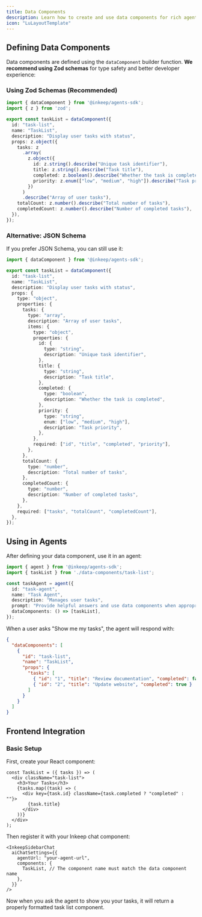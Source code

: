 ```yaml
---
title: Data Components
description: Learn how to create and use data components for rich agent responses
icon: "LuLayoutTemplate"
---
```


<Snippet file="multi-agent-framework/what-are-data-components.mdx" />

## Defining Data Components

Data components are defined using the `dataComponent` builder function. **We recommend using Zod schemas** for type safety and better developer experience:

### Using Zod Schemas (Recommended)

```typescript
import { dataComponent } from '@inkeep/agents-sdk';
import { z } from 'zod';

export const taskList = dataComponent({
  id: "task-list",
  name: "TaskList", 
  description: "Display user tasks with status",
  props: z.object({
    tasks: z
      .array(
        z.object({
          id: z.string().describe("Unique task identifier"),
          title: z.string().describe("Task title"),
          completed: z.boolean().describe("Whether the task is completed"),
          priority: z.enum(["low", "medium", "high"]).describe("Task priority"),
        })
      )
      .describe("Array of user tasks"),
    totalCount: z.number().describe("Total number of tasks"),
    completedCount: z.number().describe("Number of completed tasks"),
  }),
});
```

### Alternative: JSON Schema

If you prefer JSON Schema, you can still use it:

```typescript
import { dataComponent } from '@inkeep/agents-sdk';

export const taskList = dataComponent({
  id: "task-list",
  name: "TaskList",
  description: "Display user tasks with status", 
  props: {
    type: "object",
    properties: {
      tasks: {
        type: "array",
        description: "Array of user tasks",
        items: {
          type: "object",
          properties: {
            id: {
              type: "string",
              description: "Unique task identifier",
            },
            title: {
              type: "string", 
              description: "Task title",
            },
            completed: {
              type: "boolean",
              description: "Whether the task is completed",
            },
            priority: {
              type: "string",
              enum: ["low", "medium", "high"],
              description: "Task priority",
            },
          },
          required: ["id", "title", "completed", "priority"],
        },
      },
      totalCount: {
        type: "number",
        description: "Total number of tasks",
      },
      completedCount: {
        type: "number", 
        description: "Number of completed tasks",
      },
    },
    required: ["tasks", "totalCount", "completedCount"],
  },
});
```

## Using in Agents

After defining your data component, use it in an agent:

```typescript
import { agent } from '@inkeep/agents-sdk';
import { taskList } from './data-components/task-list';

const taskAgent = agent({
  id: "task-agent",
  name: "Task Agent", 
  description: "Manages user tasks",
  prompt: "Provide helpful answers and use data components when appropriate.",
  dataComponents: () => [taskList],
});
```

When a user asks "Show me my tasks", the agent will respond with:

```json
{
  "dataComponents": [
    {
      "id": "task-list",
      "name": "TaskList",
      "props": {
        "tasks": [
          { "id": "1", "title": "Review documentation", "completed": false },
          { "id": "2", "title": "Update website", "completed": true }
        ]
      }
    }
  ]
}
```

## Frontend Integration

### Basic Setup

First, create your React component:

```tsx
const TaskList = ({ tasks }) => (
  <div className="task-list">
    <h3>Your Tasks</h3>
    {tasks.map((task) => (
      <div key={task.id} className={task.completed ? "completed" : ""}>
        {task.title}
      </div>
    ))}
  </div>
);
```

Then register it with your Inkeep chat component:

```tsx
<InkeepSidebarChat
  aiChatSettings={{
    agentUrl: "your-agent-url",
    components: {
      TaskList, // The component name must match the data component name
    },
  }}
/>
```

Now when you ask the agent to show you your tasks, it will return a properly formatted task list component.
